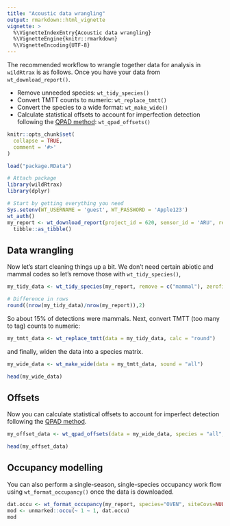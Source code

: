 ```yaml
---
title: "Acoustic data wrangling"
output: rmarkdown::html_vignette
vignette: >
  %\VignetteIndexEntry{Acoustic data wrangling}
  %\VignetteEngine{knitr::rmarkdown}
  %\VignetteEncoding{UTF-8}
---
```


The recommended workflow to wrangle together data for analysis in `wildRtrax` is as follows. Once you have your data from `wt_download_report()`.

- Remove unneeded species: `wt_tidy_species()`
- Convert TMTT counts to numeric: `wt_replace_tmtt()`
- Convert the species to a wide format: `wt_make_wide()`
- Calculate statistical offsets to account for imperfection detection following the [QPAD method](https://besjournals.onlinelibrary.wiley.com/doi/full/10.1111/2041-210X.12106): `wt_qpad_offsets()`

```r
knitr::opts_chunk$set(
  collapse = TRUE,
  comment = '#>'
)

load("package.RData")
```

```r
# Attach package
library(wildRtrax)
library(dplyr)
```

```r
# Start by getting everything you need
Sys.setenv(WT_USERNAME = 'guest', WT_PASSWORD = 'Apple123')
wt_auth()
my_report <- wt_download_report(project_id = 620, sensor_id = 'ARU', reports = "main", weather_cols = F) %>%
  tibble::as_tibble()
```

## Data wrangling

Now let's start cleaning things up a bit. We don't need certain abiotic and mammal codes so let's remove those with `wt_tidy_species()`,

```r
my_tidy_data <- wt_tidy_species(my_report, remove = c("mammal"), zerofill=F)

# Difference in rows
round((nrow(my_tidy_data)/nrow(my_report)),2)
```

So about 15% of detections were mammals. Next, convert TMTT (too many to tag) counts to numeric:

```r
my_tmtt_data <- wt_replace_tmtt(data = my_tidy_data, calc = "round")

```

and finally, widen the data into a species matrix.

```r
my_wide_data <- wt_make_wide(data = my_tmtt_data, sound = "all")

head(my_wide_data)

```

## Offsets

Now you can calculate statistical offsets to account for imperfect detection following the [QPAD method](https://besjournals.onlinelibrary.wiley.com/doi/full/10.1111/2041-210X.12106).

```r
my_offset_data <- wt_qpad_offsets(data = my_wide_data, species = "all", version = 3, together = TRUE)

head(my_offset_data)

```

## Occupancy modelling

You can also perform a single-season, single-species occupancy work flow using `wt_format_occupancy()` once the data is downloaded.

```r
dat.occu <- wt_format_occupancy(my_report, species="OVEN", siteCovs=NULL)
mod <- unmarked::occu(~ 1 ~ 1, dat.occu)
mod

```
